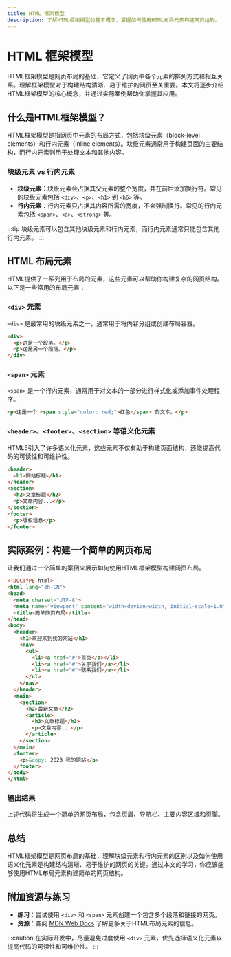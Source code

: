 ```yaml
---
title: HTML 框架模型
description: 了解HTML框架模型的基本概念，掌握如何使用HTML布局元素构建网页结构。
---
```


# HTML 框架模型

HTML框架模型是网页布局的基础，它定义了网页中各个元素的排列方式和相互关系。理解框架模型对于构建结构清晰、易于维护的网页至关重要。本文将逐步介绍HTML框架模型的核心概念，并通过实际案例帮助你掌握其应用。

## 什么是HTML框架模型？

HTML框架模型是指网页中元素的布局方式，包括块级元素（block-level elements）和行内元素（inline elements）。块级元素通常用于构建页面的主要结构，而行内元素则用于处理文本和其他内容。

### 块级元素 vs 行内元素

- **块级元素**：块级元素会占据其父元素的整个宽度，并在前后添加换行符。常见的块级元素包括 `<div>`、`<p>`、`<h1>` 到 `<h6>` 等。
- **行内元素**：行内元素只占据其内容所需的宽度，不会强制换行。常见的行内元素包括 `<span>`、`<a>`、`<strong>` 等。

:::tip
块级元素可以包含其他块级元素和行内元素，而行内元素通常只能包含其他行内元素。
:::

## HTML 布局元素

HTML提供了一系列用于布局的元素，这些元素可以帮助你构建复杂的网页结构。以下是一些常用的布局元素：

### `<div>` 元素

`<div>` 是最常用的块级元素之一，通常用于将内容分组或创建布局容器。

```html
<div>
  <p>这是一个段落。</p>
  <p>这是另一个段落。</p>
</div>
```

### `<span>` 元素

`<span>` 是一个行内元素，通常用于对文本的一部分进行样式化或添加事件处理程序。

```html
<p>这是一个 <span style="color: red;">红色</span> 的文本。</p>
```

### `<header>`、`<footer>`、`<section>` 等语义化元素

HTML5引入了许多语义化元素，这些元素不仅有助于构建页面结构，还能提高代码的可读性和可维护性。

```html
<header>
  <h1>网站标题</h1>
</header>
<section>
  <h2>文章标题</h2>
  <p>文章内容...</p>
</section>
<footer>
  <p>版权信息</p>
</footer>
```

## 实际案例：构建一个简单的网页布局

让我们通过一个简单的案例来展示如何使用HTML框架模型构建网页布局。

```html
<!DOCTYPE html>
<html lang="zh-CN">
<head>
  <meta charset="UTF-8">
  <meta name="viewport" content="width=device-width, initial-scale=1.0">
  <title>简单网页布局</title>
</head>
<body>
  <header>
    <h1>欢迎来到我的网站</h1>
    <nav>
      <ul>
        <li><a href="#">首页</a></li>
        <li><a href="#">关于我们</a></li>
        <li><a href="#">联系我们</a></li>
      </ul>
    </nav>
  </header>
  <main>
    <section>
      <h2>最新文章</h2>
      <article>
        <h3>文章标题</h3>
        <p>文章内容...</p>
      </article>
    </section>
  </main>
  <footer>
    <p>&copy; 2023 我的网站</p>
  </footer>
</body>
</html>
```

### 输出结果

上述代码将生成一个简单的网页布局，包含页眉、导航栏、主要内容区域和页脚。

## 总结

HTML框架模型是网页布局的基础，理解块级元素和行内元素的区别以及如何使用语义化元素是构建结构清晰、易于维护的网页的关键。通过本文的学习，你应该能够使用HTML布局元素构建简单的网页结构。

## 附加资源与练习

- **练习**：尝试使用 `<div>` 和 `<span>` 元素创建一个包含多个段落和链接的网页。
- **资源**：查阅 [MDN Web Docs](https://developer.mozilla.org/zh-CN/docs/Web/HTML) 了解更多关于HTML布局元素的信息。

:::caution
在实际开发中，尽量避免过度使用 `<div>` 元素，优先选择语义化元素以提高代码的可读性和可维护性。
:::